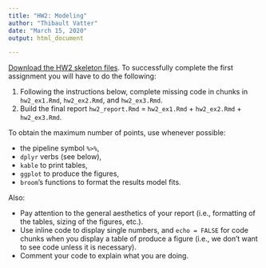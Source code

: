 ```yaml
---
title: "HW2: Modeling"
author: "Thibault Vatter"
date: "March 15, 2020"
output: html_document

---
```


[Download the HW2 skeleton files](https://raw.githubusercontent.com/tvatter/dsfba_2020/master/static/skeletons/dsfba_homework2_skeleton.zip). To successfully complete the first assignment you
will have to do the following:

1. Following the instructions below, complete missing code in chunks in `hw2_ex1.Rmd`, `hw2_ex2.Rmd`, and `hw2_ex3.Rmd`. 
2. Build the final report `hw2_report.Rmd` = `hw2_ex1.Rmd` + `hw2_ex2.Rmd` + `hw2_ex3.Rmd`.


To obtain the maximum number of points, use whenever possible:

* the pipeline symbol `%>%`,
* `dplyr` verbs (see below),
* `kable` to print tables,
* `ggplot` to produce the figures,
* `broom`'s functions to format the results model fits.

Also: 

* Pay attention to the general aesthetics of your report (i.e., formatting of 
the tables, sizing of the figures, etc.). 
* Use inline code to display single numbers, and `echo = FALSE` for code chunks when you display 
a table of produce a figure (i.e., we don't want to see code unless it is necessary).
* Comment your code to explain what you are doing.
